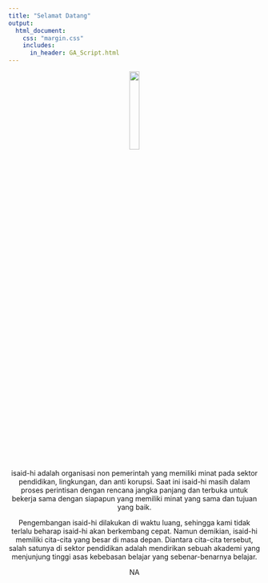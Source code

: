 ---
title: "Selamat Datang"
output: 
  html_document:
    css: "margin.css"
    includes:
      in_header: GA_Script.html
---

<center>
![](logo-small-text-grey.png){width=20%}

isaid-hi adalah organisasi non pemerintah yang memiliki minat pada sektor pendidikan, lingkungan, dan anti korupsi.
Saat ini isaid-hi masih dalam proses perintisan dengan rencana jangka panjang dan terbuka untuk bekerja sama dengan siapapun yang memiliki minat yang sama dan tujuan yang baik.

Pengembangan isaid-hi dilakukan di waktu luang, sehingga kami tidak terlalu beharap isaid-hi akan berkembang cepat. Namun demikian, isaid-hi memiliki cita-cita yang besar di masa depan. Diantara cita-cita tersebut, salah satunya di sektor pendidikan adalah mendirikan sebuah akademi yang menjunjung tinggi asas kebebasan belajar yang sebenar-benarnya belajar.

NA

</center>